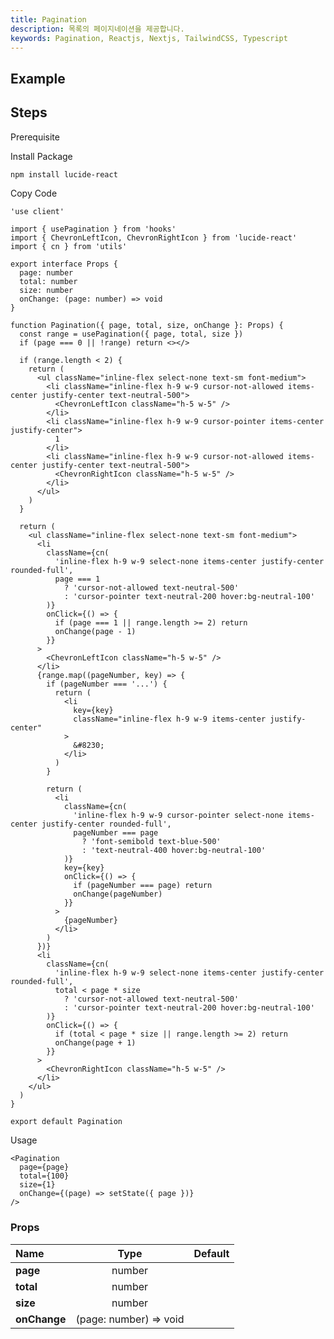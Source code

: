 ```yaml
---
title: Pagination
description: 목록의 페이지네이션을 제공합니다.
keywords: Pagination, Reactjs, Nextjs, TailwindCSS, Typescript
---
```


## Example

<Storybook url="https://workshop.kidow.me/?path=/docs/components-pagination-v1--docs" />

## Steps

<Steps>

<Step>Prerequisite</Step>

<Blocks>
  <LinkBlock icon="hooks" name="usePagination" slug="/hooks/use-pagination" />
  <LinkBlock icon="utils" name="cn" slug="/utils/cn" />
</Blocks>

<Step>Install Package</Step>

```bash
npm install lucide-react
```

<Step>Copy Code</Step>

```tsx title="components/Pagination/index.tsx"
'use client'

import { usePagination } from 'hooks'
import { ChevronLeftIcon, ChevronRightIcon } from 'lucide-react'
import { cn } from 'utils'

export interface Props {
  page: number
  total: number
  size: number
  onChange: (page: number) => void
}

function Pagination({ page, total, size, onChange }: Props) {
  const range = usePagination({ page, total, size })
  if (page === 0 || !range) return <></>

  if (range.length < 2) {
    return (
      <ul className="inline-flex select-none text-sm font-medium">
        <li className="inline-flex h-9 w-9 cursor-not-allowed items-center justify-center text-neutral-500">
          <ChevronLeftIcon className="h-5 w-5" />
        </li>
        <li className="inline-flex h-9 w-9 cursor-pointer items-center justify-center">
          1
        </li>
        <li className="inline-flex h-9 w-9 cursor-not-allowed items-center justify-center text-neutral-500">
          <ChevronRightIcon className="h-5 w-5" />
        </li>
      </ul>
    )
  }

  return (
    <ul className="inline-flex select-none text-sm font-medium">
      <li
        className={cn(
          'inline-flex h-9 w-9 select-none items-center justify-center rounded-full',
          page === 1
            ? 'cursor-not-allowed text-neutral-500'
            : 'cursor-pointer text-neutral-200 hover:bg-neutral-100'
        )}
        onClick={() => {
          if (page === 1 || range.length >= 2) return
          onChange(page - 1)
        }}
      >
        <ChevronLeftIcon className="h-5 w-5" />
      </li>
      {range.map((pageNumber, key) => {
        if (pageNumber === '...') {
          return (
            <li
              key={key}
              className="inline-flex h-9 w-9 items-center justify-center"
            >
              &#8230;
            </li>
          )
        }

        return (
          <li
            className={cn(
              'inline-flex h-9 w-9 cursor-pointer select-none items-center justify-center rounded-full',
              pageNumber === page
                ? 'font-semibold text-blue-500'
                : 'text-neutral-400 hover:bg-neutral-100'
            )}
            key={key}
            onClick={() => {
              if (pageNumber === page) return
              onChange(pageNumber)
            }}
          >
            {pageNumber}
          </li>
        )
      })}
      <li
        className={cn(
          'inline-flex h-9 w-9 select-none items-center justify-center rounded-full',
          total < page * size
            ? 'cursor-not-allowed text-neutral-500'
            : 'cursor-pointer text-neutral-200 hover:bg-neutral-100'
        )}
        onClick={() => {
          if (total < page * size || range.length >= 2) return
          onChange(page + 1)
        }}
      >
        <ChevronRightIcon className="h-5 w-5" />
      </li>
    </ul>
  )
}

export default Pagination
```

<Step>Usage</Step>

```tsx
<Pagination
  page={page}
  total={100}
  size={1}
  onChange={(page) => setState({ page })}
/>
```

</Steps>

### Props

| Name                     |          Type          | Default |
| :----------------------- | :--------------------: | :-----: |
| **page**<Required />     |         number         |         |
| **total**<Required />    |         number         |         |
| **size**<Required />     |         number         |         |
| **onChange**<Required /> | (page: number) => void |         |
